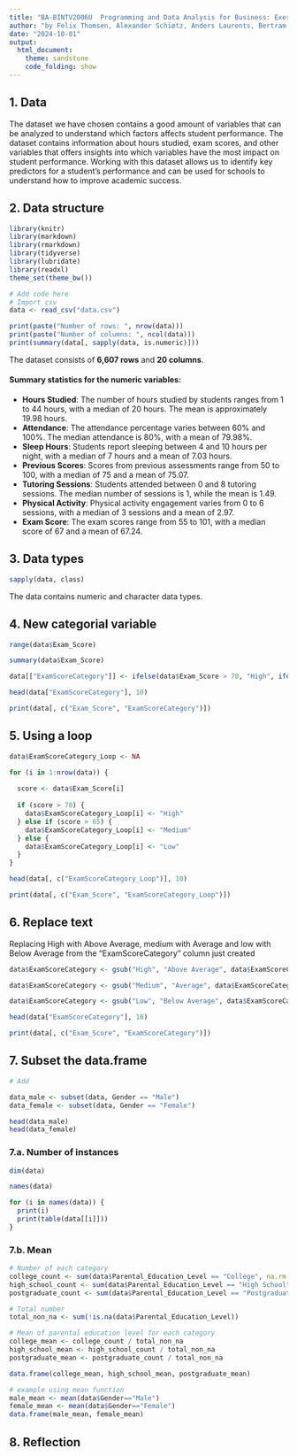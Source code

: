 ```yaml
---
title: "BA-BINTV2006U  Programming and Data Analysis for Business: Exercise 1"
author: "by Felix Thomsen, Alexander Schiøtz, Anders Laurents, Bertram Hage"
date: "2024-10-01"
output: 
  html_document:
    theme: sandstone
    code_folding: show
---
```


## 1. Data
<!-- 1. Write a short section about your data and why it is interesting to work with this data. -->

The dataset we have chosen contains a good amount of variables that can be analyzed to understand which factors affects student performance. The dataset contains information about hours studied, exam scores, and other variables that offers insights into which variables have the most impact on student performance. Working with this dataset allows us to identify key predictors for a student's performance and can be used for schools to understand how to improve academic success.

## 2. Data structure
<!-- 2. Load the dataset into R and inspect its structure. How many rows, how many columns, what is the
summary statistics for the numeric variables? -->
```r
library(knitr)
library(markdown)
library(rmarkdown)
library(tidyverse)
library(lubridate)
library(readxl)
theme_set(theme_bw())
```
```r
# Add code here
# Import csv
data <- read_csv("data.csv")
```

```r
print(paste("Number of rows: ", nrow(data)))
print(paste("Number of columns: ", ncol(data)))
print(summary(data[, sapply(data, is.numeric)]))
```

The dataset consists of **6,607 rows** and **20 columns**. 

#### Summary statistics for the numeric variables:
- **Hours Studied**: The number of hours studied by students ranges from 1 to 44 hours, with a median of 20 hours. The mean is approximately 19.98 hours.
- **Attendance**: The attendance percentage varies between 60% and 100%. The median attendance is 80%, with a mean of 79.98%.
- **Sleep Hours**: Students report sleeping between 4 and 10 hours per night, with a median of 7 hours and a mean of 7.03 hours.
- **Previous Scores**: Scores from previous assessments range from 50 to 100, with a median of 75 and a mean of 75.07.
- **Tutoring Sessions**: Students attended between 0 and 8 tutoring sessions. The median number of sessions is 1, while the mean is 1.49.
- **Physical Activity**: Physical activity engagement varies from 0 to 6 sessions, with a median of 3 sessions and a mean of 2.97.
- **Exam Score**: The exam scores range from 55 to 101, with a median score of 67 and a mean of 67.24.

## 3. Data types
<!-- 3. What data types do your data contain? -->
```r
sapply(data, class)
```

The data contains numeric and character data types.

## 4. New categorial variable
<!-- 4. Create a variable (new column) that categorizes the numeric variable as "High," "Medium," or
"Low". Use a conditional statement for this. -->
```r
range(data$Exam_Score)

summary(data$Exam_Score)

data[["ExamScoreCategory"]] <- ifelse(data$Exam_Score > 70, "High", ifelse(data$Exam_Score > 65, "Medium", "Low"))

head(data["ExamScoreCategory"], 10)

print(data[, c("Exam_Score", "ExamScoreCategory")])
```

## 5. Using a loop
<!-- 5. Use a loop to iterate through all rows and do the same task as in question 4, using conditions. -->
```r

data$ExamScoreCategory_Loop <- NA

for (i in 1:nrow(data)) {
  
  score <- data$Exam_Score[i]
  
  if (score > 70) {
    data$ExamScoreCategory_Loop[i] <- "High"
  } else if (score > 65) {
    data$ExamScoreCategory_Loop[i] <- "Medium"
  } else {
    data$ExamScoreCategory_Loop[i] <- "Low"
  }
}

head(data[, c("ExamScoreCategory_Loop")], 10)

print(data[, c("Exam_Score", "ExamScoreCategory_Loop")])
```

## 6. Replace text

Replacing High with Above Average, medium with Average and low with Below Average from the "ExamScoreCategory" column just created
<!-- 6. Replace some text in one column with some other text -->
```r

data$ExamScoreCategory <- gsub("High", "Above Average", data$ExamScoreCategory)

data$ExamScoreCategory <- gsub("Medium", "Average", data$ExamScoreCategory)

data$ExamScoreCategory <- gsub("Low", "Below Average", data$ExamScoreCategory)

head(data["ExamScoreCategory"], 10)

print(data[, c("Exam_Score", "ExamScoreCategory")])
```

## 7. Subset the data.frame
<!-- 7. Subset the data.frame with respect to one variable (categorical such as “region”, “gender” or “job-
sector”). (Hint: You will get an elegant way of solving it in week 40, but you do have tools to solve it
with the tools you’ve gotten so far) -->
```r
# Add 

data_male <- subset(data, Gender == "Male")
data_female <- subset(data, Gender == "Female")

head(data_male)
head(data_female)
```

### 7.a. Number of instances
<!-- a. Count the number of instances (lines) from each category -->
```r

dim(data)

names(data)

for (i in names(data)) {
  print(i)
  print(table(data[[i]]))
}

```

### 7.b. Mean
<!-- b. Calculate the mean of one on the numeric variables with respect to each category -->
```r
# Number of each category
college_count <- sum(data$Parental_Education_Level == "College", na.rm = TRUE)
high_school_count <- sum(data$Parental_Education_Level == "High School", na.rm = TRUE)
postgraduate_count <- sum(data$Parental_Education_Level == "Postgraduate", na.rm = TRUE)

# Total number 
total_non_na <- sum(!is.na(data$Parental_Education_Level))

# Mean of parental education level for each category
college_mean <- college_count / total_non_na
high_school_mean <- high_school_count / total_non_na
postgraduate_mean <- postgraduate_count / total_non_na

data.frame(college_mean, high_school_mean, postgraduate_mean)

# example using mean function
male_mean <- mean(data$Gender=="Male")
female_mean <- mean(data$Gender=="Female")
data.frame(male_mean, female_mean)
```

## 8. Reflection
<!-- 8. Use the results and your business knowledge to describe the situation. Including reflection on usage
of AI-tools. -->
